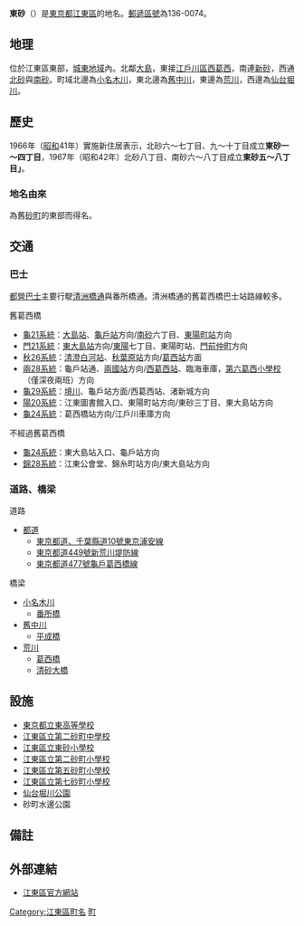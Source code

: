{{Pathnav|日本|東京都|[[江東區_(東京都)|江東區]]|name=東砂|frame=1}}
{{Infobox Settlement
|official_name = 東砂
|native_name =
|settlement_type = [[町|町]]
|image_skyline = Yorkmart Higashisuna branch 20121219.jpg
|imagesize = 250px
|image_caption = Yorkmart東砂店
|image_flag =
|image_seal =
| image_map =
| map_caption =
| pushpin_map =
|subdivision_type = [[國家|國家]]
|subdivision_name = [[File:Flag_of_Japan.svg|border]] [[日本|日本]]
|subdivision_type1 = [[都道府縣|都道府縣]]
|subdivision_name1 = [[File:Flag_of_Tokyo_Prefecture.svg|25px]] [[東京都|東京都]]
|subdivision_type2 = [[東京都區部|特別區]]
|subdivision_name2 = [[File:Flag_of_Koto,_Tokyo.svg|25px]] [[江東區_(東京都)|江東區]]
|established_title =
|established_date =
|government_type =
|leader_title =
|leader_name =
|area_magnitude =
|area_total_sq_mi =
|area_total_km2 =
|area_land_sq_mi =
|area_land_km2 =
|area_urban_sq_mi =
|area_urban_km2 =
|area_metro_km2 =
|area_metro_sq_mi =
|population_as_of= 2013年（平成25年）8月1日
|population_footnotes =
|population_total = 35879<ref>[http://www.city.koto.lg.jp/profile/koto/5353/15817/file/H25.8.pdf 江東区の世帯と人口（住民基本台帳による） 区民部区民課 平成25年8月1日現在]{{dead link|date=2018年1月 |bot=InternetArchiveBot |fix-attempted=yes }}</ref>
|population_urban =
|population_metro =
|population_density_sq_mi =
|population_density_km2 =
| timezone = [[日本標準時間|JST]]
| utc_offset = +9
|timezone_DST =
|utc_offset_DST =
|latd=|latm=|lats=|latNS=
|longd=|longm=|longs=|longEW=
|elevation_footnotes=
|elevation_m =
|elevation_ft =
|postal_code_type = [[郵遞區號|郵遞區號]]
|postal_code = 136-0074
|area_code =
|website =
|footnotes =
}}
'''東砂'''（{{jpn|j=東砂|hg=ひがしすな|rm=Higashisuna|f=y}}）是[[東京都|東京都]][[江東區_(東京都)|江東區]]的地名。[[郵遞區號|郵遞區號]]為136-0074。

== 地理 ==
位於江東區東部，[[城東區_(東京都)|城東地域]]內。北鄰[[大島_(江東區)|大島]]，東接[[江戶川區|江戶川區]][[西葛西|西葛西]]，南連[[新砂|新砂]]，西通[[北砂|北砂]]與[[南砂|南砂]]。町域北邊為[[小名木川|小名木川]]，東北邊為[[舊中川|舊中川]]，東邊為[[荒川_(關東)|荒川]]，西邊為[[仙台堀川|仙台堀川]]。

== 歷史 ==
1966年（[[昭和|昭和]]41年）實施新住居表示，北砂六～七丁目、九～十丁目成立'''東砂一～四丁目'''，1967年（昭和42年）北砂八丁目、南砂六～八丁目成立'''東砂五～八丁目」'''。
=== 地名由來 ===
為舊[[砂町|砂町]]的東部而得名。

== 交通 ==
=== 巴士 ===
[[都營巴士|都營巴士]]主要行駛[[清洲橋通|清洲橋通]]與番所橋通。清洲橋通的舊葛西橋巴士站路線較多。
; 舊葛西橋
* [[都營巴士江東營業所|龜21系統]]：[[大島站_(東京都)|大島站]]、[[龜戶站|龜戶站]]方向/[[南砂|南砂]]六丁目、[[東陽町站|東陽町站]]方向
* [[都營巴士臨海支所|門21系統]]：[[東大島站|東大島站]]方向/[[東陽|東陽]]七丁目、東陽町站、[[門前仲町|門前仲町]]方向
* [[都營巴士臨海支所|秋26系統]]：[[清澄白河站|清澄白河站]]、[[秋葉原站|秋葉原站]]方向/[[葛西站|葛西站]]方面
* [[都營巴士臨海支所|兩28系統]]：龜戶站通、[[兩國站|兩國站]]方向/[[西葛西站|西葛西站]]、臨海車庫，[[江戶川區立第六葛西小學校|第六葛西小學校]]（僅深夜兩班）方向
* [[都營巴士江戶川營業所|龜29系統]]：[[境川|境川]]、龜戶站方面/西葛西站、渚新城方向
* [[都營巴士江東營業所|陽20系統]]：江東圖書館入口、東陽町站方向/東砂三丁目、東大島站方向
* [[都營巴士江戶川營業所|龜24系統]]：葛西橋站方向/江戶川車庫方向
; 不經過舊葛西橋
* [[都營巴士江戶川營業所|龜24系統]]：東大島站入口、龜戶站方向
* [[都營巴士江戶川營業所|錦28系統]]：江東公會堂、錦糸町站方向/東大島站方向

=== 道路、橋梁 ===
; 道路
* [[都道府縣道|都道]]
** [[東京都道、千葉縣道10號東京浦安線|東京都道、千葉縣道10號東京浦安線]]
** [[東京都道449號新荒川堤防線|東京都道449號新荒川堤防線]]
** [[東京都道477號龜戶葛西橋線|東京都道477號龜戶葛西橋線]]

; 橋梁
* [[小名木川|小名木川]]
** [[番所橋|番所橋]]
* [[舊中川|舊中川]]
** [[平成橋_(舊中川)|平成橋]]
* [[荒川_(關東)|荒川]]
** [[葛西橋|葛西橋]]
** [[清砂大橋|清砂大橋]]

== 設施 ==
* [[東京都立東高等學校|東京都立東高等學校]]
* [[江東區立第二砂町中學校|江東區立第二砂町中學校]]
* [[江東區立東砂小學校|江東區立東砂小學校]]
* [[江東區立第二砂町小學校|江東區立第二砂町小學校]]
* [[江東區立第五砂町小學校|江東區立第五砂町小學校]]
* [[江東區立第七砂町小學校|江東區立第七砂町小學校]]
* [[仙台堀川公園|仙台堀川公園]]
* 砂町水邊公園

== 備註 ==
{{reflist}}

== 外部連結 ==
* [http://www.city.koto.lg.jp/ 江東區官方網站] {{Wayback|url=http://www.city.koto.lg.jp/ |date=20130723024418 }}

{{江東區的町名}}
{{DEFAULTSORT:Higashisuna}}
[[Category:江東區町名|Category:江東區町名]]
[[Category:以人名命名的日本行政區|町]]